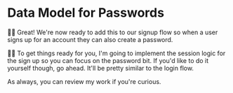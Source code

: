 # Data Model for Passwords

👨‍💼 Great! We're now ready to add this to our signup flow so when a user signs up
for an account they can also create a password.

🧝‍♂️ To get things ready for you, I'm going to implement the session logic for the
sign up so you can focus on the password bit. If you'd like to do it yourself
though, go ahead. It'll be pretty similar to the login flow.

As always, you can <DiffLink>review my work</DiffLink>
if you're curious.
